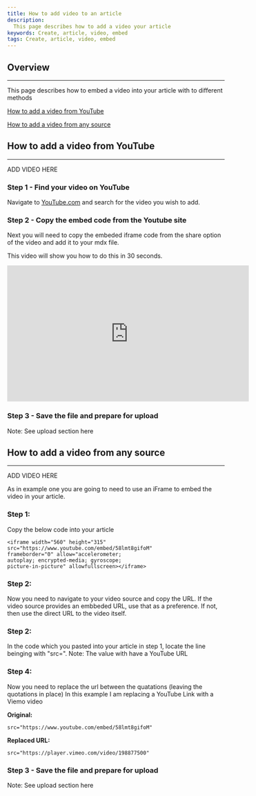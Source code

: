 ```yaml
---
title: How to add video to an article
description:
  This page describes how to add a video your article
keywords: Create, article, video, embed
tags: Create, article, video, embed
---
```



[//]: # (Change the name and date in the following line for it to appear correctly on the site)

<ArticleDetails name="Mark Leftwich" lastUpdated="Aug 11th 2020" readTimeMinutes="5" />



## Overview
---
[//]: # (add one to two lines describe what the article is about below)
This page describes how to embed a video into your article with to different methods

[How to add a video from YouTube](#how-to-add-a-video-from-youtube)

[How to add a video from any source](#how-to-add-a-video-from-any-source)


## How to add a video from YouTube
---
ADD VIDEO HERE

### Step 1 - Find your video on YouTube

Navigate to [YouTube.com](http://youtube.com) and search for the video you wish to add.
   
### Step 2 - Copy the embed code from the Youtube site

Next you will need to copy the embeded iframe code from the share option of the video and add it to your mdx file.

This video will show you how to do this in 30 seconds.

<iframe width="560" height="315" src="https://www.youtube.com/embed/58lmt8gifoM" frameborder="0" allow="accelerometer; autoplay; encrypted-media; gyroscope; picture-in-picture" allowfullscreen></iframe>


### Step 3 - Save the file and prepare for upload
Note: See upload section here


## How to add a video from any source
---
ADD VIDEO HERE


As in example one you are going to need to use an iFrame to embed the video in your article.

### Step 1:
Copy the below code into your article

```
<iframe width="560" height="315" 
src="https://www.youtube.com/embed/58lmt8gifoM" 
frameborder="0" allow="accelerometer; 
autoplay; encrypted-media; gyroscope; 
picture-in-picture" allowfullscreen></iframe>
```  

### Step 2:
Now you need to navigate to your video source and copy the URL.
If the video source provides an embbeded URL, use that as a preference. 
If not, then use the direct URL to the video itself.


### Step 2:
In the code which you pasted into your article in step 1, locate the line beinging with "src=".
Note: The value with have a YouTube URL

### Step 4:
Now you need to replace the url between the quatations (leaving the quotations in place)
In this example I am replacing a YouTube Link with a Viemo video 


**Original:**

```
src="https://www.youtube.com/embed/58lmt8gifoM"
```

**Replaced URL:**

```
src="https://player.vimeo.com/video/198877500"
```


### Step 3 - Save the file and prepare for upload
Note: See upload section here






